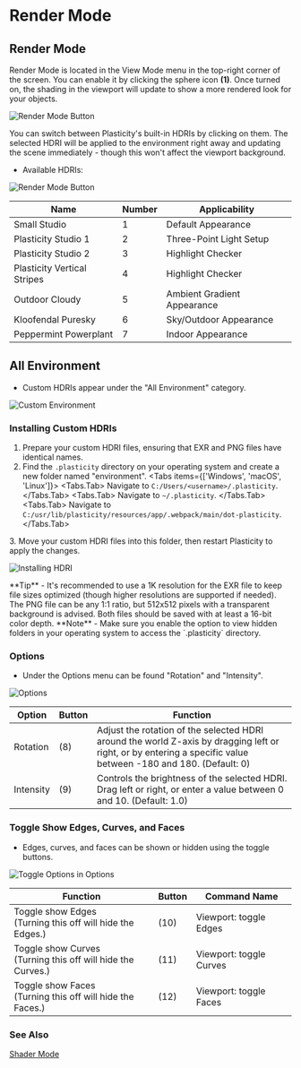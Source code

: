 
# Render Mode

## Render Mode

Render Mode is located in the View Mode menu in the top-right corner of the screen. You can enable it by clicking the sphere icon **(1)**. Once turned on, the shading in the viewport will update to show a more rendered look for your objects.

![Render Mode Button](/img/render-mode-button.png)

You can switch between Plasticity's built-in HDRIs by clicking on them. The selected HDRI will be applied to the environment right away and updating the scene immediately - though this won't affect the viewport background.

- Available HDRIs: 

![Render Mode Button](/img/render-mode-preview-1.png)

| Name | Number | Applicability | 
| ---- | ------ | ------------- | 
| Small Studio | 1 | Default Appearance | 
| Plasticity Studio 1| 2 | Three-Point Light Setup| 
| Plasticity Studio 2| 3 | Highlight Checker | 
| Plasticity Vertical Stripes | 4 | Highlight Checker | 
| Outdoor Cloudy | 5 | Ambient Gradient Appearance | 
| Kloofendal Puresky | 6 | Sky/Outdoor Appearance | 
| Peppermint Powerplant | 7 | Indoor Appearance | 

## All Environment

- Custom HDRIs appear under the "All Environment" category.

![Custom Environment](/img/custom-hdri-preview.png)

### Installing Custom HDRIs

1. Prepare your custom HDRI files, ensuring that EXR and PNG files have identical names.
2. Find the `.plasticity` directory on your operating system and create a new folder named "environment".
<Tabs items={['Windows', 'macOS', 'Linux']}>
    <Tabs.Tab>
    Navigate to `C:/Users/<username>/.plasticity`.
    </Tabs.Tab>
    <Tabs.Tab>
    Navigate to `~/.plasticity`.
    </Tabs.Tab>
    <Tabs.Tab>
    Navigate to `C:/usr/lib/plasticity/resources/app/.webpack/main/dot-plasticity`.
    </Tabs.Tab>
</Tabs>
3. Move your custom HDRI files into this folder, then restart Plasticity to apply the changes.

![Installing HDRI](/img/installing-hdri-preview.png)

<Callout type="info" emoji="💡">
**Tip**     
- It's recommended to use a 1K resolution for the EXR file to keep file sizes optimized (though higher resolutions are supported if needed). The PNG file can be any 1:1 ratio, but 512x512 pixels with a transparent background is advised. Both files should be saved with at least a 16-bit color depth.
</Callout>

<Callout emoji="❗">
**Note**     
- Make sure you enable the option to view hidden folders in your operating system to access the `.plasticity` directory.
</Callout>

### Options

- Under the Options menu can be found "Rotation" and "Intensity".

![Options](/img/options-rotation-intensity-1.png)

| Option     | Button | Function|
| -----------| ------ | ------- | 
| Rotation   |    (8)    |  Adjust the rotation of the selected HDRI around the world Z-axis by dragging left or right, or by entering a specific value between -180 and 180. (Default: 0)      |
| Intensity  |    (9)    |  Controls the brightness of the selected HDRI. Drag left or right, or enter a value between 0 and 10. (Default: 1.0)    |
 
 ### Toggle Show Edges, Curves, and Faces

- Edges, curves, and faces can be shown or hidden using the toggle buttons.

![Toggle Options in Options](/img/option-toggle-edges-curves-faces.png)

| Function                                                      |  Button | Command Name           |
| ------------------------------------------------------------- |  ------ | ---------------------- |
| Toggle show Edges <br />(Turning this off will hide the Edges.) | (10)   | Viewport: toggle Edges |
| Toggle show Curves <br />(Turning this off will hide the Curves.) | (11)   | Viewport: toggle Curves |
| Toggle show Faces <br />(Turning this off will hide the Faces.) |  (12)   | Viewport: toggle Faces |
 

### See Also
[Shader Mode](/plasticity/essentials/shader-mode)